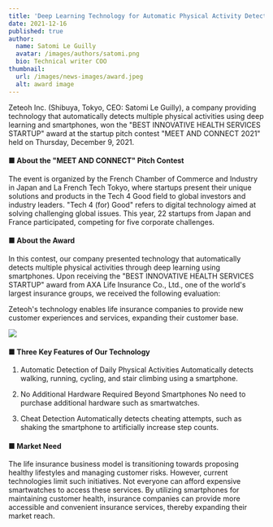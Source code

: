 ```yaml
---
title: 'Deep Learning Technology for Automatic Physical Activity Detection Wins "BEST INNOVATIVE HEALTH SERVICES STARTUP" Award'
date: 2021-12-16
published: true
author:
  name: Satomi Le Guilly
  avatar: /images/authors/satomi.png
  bio: Technical writer COO
thumbnail:
  url: /images/news-images/award.jpeg
  alt: award image
---
```


Zeteoh Inc. (Shibuya, Tokyo, CEO: Satomi Le Guilly), a company providing technology that automatically detects multiple physical activities using deep learning and smartphones, won the "BEST INNOVATIVE HEALTH SERVICES STARTUP" award at the startup pitch contest "MEET AND CONNECT 2021" held on Thursday, December 9, 2021.

#### ■ About the "MEET AND CONNECT" Pitch Contest

The event is organized by the French Chamber of Commerce and Industry in Japan and La French Tech Tokyo, where startups present their unique solutions and products in the Tech 4 Good field to global investors and industry leaders. "Tech 4 (for) Good" refers to digital technology aimed at solving challenging global issues.
This year, 22 startups from Japan and France participated, competing for five corporate challenges.

#### ■ About the Award

In this contest, our company presented technology that automatically detects multiple physical activities through deep learning using smartphones.
Upon receiving the "BEST INNOVATIVE HEALTH SERVICES STARTUP" award from AXA Life Insurance Co., Ltd., one of the world's largest insurance groups, we received the following evaluation:

Zeteoh's technology enables life insurance companies to provide new customer experiences and services, expanding their customer base.

![](/images/news-images/pitch.webp)

#### ■ Three Key Features of Our Technology

1. Automatic Detection of Daily Physical Activities
   Automatically detects walking, running, cycling, and stair climbing using a smartphone.

2. No Additional Hardware Required Beyond Smartphones
   No need to purchase additional hardware such as smartwatches.

3. Cheat Detection
   Automatically detects cheating attempts, such as shaking the smartphone to artificially increase step counts.

#### ■ Market Need

The life insurance business model is transitioning towards proposing healthy lifestyles and managing customer risks. However, current technologies limit such initiatives. Not everyone can afford expensive smartwatches to access these services. By utilizing smartphones for maintaining customer health, insurance companies can provide more accessible and convenient insurance services, thereby expanding their market reach.
